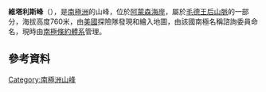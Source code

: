 {{coord|85|33|S|160|18|W|display=title}}

'''維塔利斯峰'''（{{lang-en|Witalis Peak}}），是[[南極洲|南極洲]]的山峰，位於[[阿蒙森海岸|阿蒙森海岸]]，屬於[[毛德王后山脈|毛德王后山脈]]的一部分，海拔高度760米，由[[美國|美國]]探險隊發現和繪入地圖，由該國南極名稱諮詢委員命名，現時由[[南極條約體系|南極條約體系]]管理。

==參考資料==
{{usgs-gazetteer}}

{{Antarctica-geo-stub}}
[[Category:南極洲山峰|Category:南極洲山峰]]